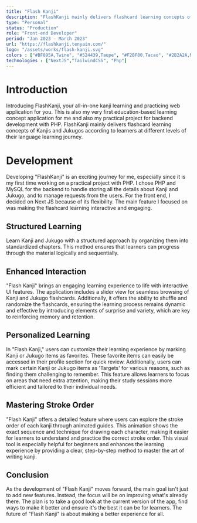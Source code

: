 ```yaml
---
title: "Flash Kanji"
description: "FlashKanji mainly delivers flashcard learning concepts of Kanjis and Jukugos according to learners at different levels of their language learning journey."
type: "Personal"
status: "Production"
role: "Front-end Developer"
period: "Jan 2023 - March 2023"
url: "https://flashkanji.tenyain.com/"
logo: "/assets/works/flash-kanji.svg"
colors : ["#BF895A,Twine", "#524439,Taupe", "#F2BF80,Tacao", "#2B2A2A,Mine Shaft"]
technologies : ["NextJS","TailwindCSS", "Php"]
---
```

# Introduction

Introducing FlashKanji, your all-in-one kanji learning and practicing web application for you. This is also my very first education-based learning concept application for me and also my practical project for backend development with PHP. FlashKanji mainly delivers flashcard learning concepts of Kanjis and Jukugos according to learners at different levels of their language learning journey.



# Development

Developing "FlashKanji" is an exciting journey for me, especially since it is my first time working on a practical project with PHP. I chose PHP and MySQL for the backend to handle storing all the details about Kanji and Jukugo, and to manage requests from the users. For the front end, I decided on Next JS because of its flexibility. The main feature I focused on was making the flashcard learning interactive and engaging.



## Structured Learning

Learn Kanji and Jukugo with a structured approach by organizing them into standardized chapters. This method ensures that learners can progress through the material logically and sequentially. 



## Enhanced Interaction

"Flash Kanji" brings an engaging learning experience to life with interactive UI features. The application includes a slider view for seamless browsing of Kanji and Jukugo flashcards. Additionally, it offers the ability to shuffle and randomize the flashcards, ensuring the learning process remains dynamic and effective by introducing elements of surprise and variety, which are key to reinforcing memory and retention.



## Personalized Learning

In "Flash Kanji," users can customize their learning experience by marking Kanji or Jukugo items as favorites. These favorite items can easily be accessed in their profile section for quick review. Additionally, users can mark certain Kanji or Jukugo items as 'Targets' for various reasons, such as finding them challenging to remember. This feature allows learners to focus on areas that need extra attention, making their study sessions more efficient and tailored to their individual needs.



## Mastering Stroke Order

"Flash Kanji" offers a detailed feature where users can explore the stroke order of each kanji through animated guides. This animation shows the exact sequence and technique for drawing each character, making it easier for learners to understand and practice the correct stroke order. This visual tool is especially helpful for beginners and enhances the learning experience by providing a clear, step-by-step method to master the art of writing kanji.



## Conclusion

As the development of "Flash Kanji" moves forward, the main goal isn't just to add new features. Instead, the focus will be on improving what's already there. The plan is to take a good look at the current version of the app, find ways to make it better and ensure it's the best it can be for learners. The future of "Flash Kanji" is about making a better experience for all.